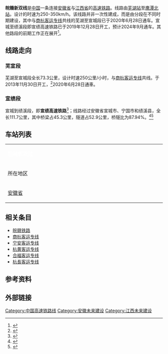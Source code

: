 {{CN Future infrastructure}}
{{About|一条[[中国高速铁路|中国高速铁路]]|连接皖赣两地的普速铁路|皖赣铁路}}
{{noteTA
|1=zh-hans:无砟轨道; zh-hant:無碴軌道;
|2=zh-hans:合同; zh-tw:合約;
|3=zh-hans:動車組; zh-tw:電聯車;
}}
{{Infobox rail system-route|box_width=315px
|rail_name= 皖赣新双线
|name_bgcolor=
|banner_color=blue
|sec_banner_color=
|image=
|image_width= 300px
|caption=
|logo_bgcolor=
|logo_note=
|system_map=
|mapimage_width=
|map_bgcolor=
|locale={{CHN}}[[安徽省|安徽省]]、[[江西省|江西省]]
|service_type= [[客运专线|客运专线]]
|status= 芜湖至宣城段已通車
|begin_operation=
|end_operation=
|operation_note=
|system_length=
|length_in_operation=
|total_length=
|line_title= 线路
|lines= 2（[[双线铁路|复线铁路]]）
|stations= 4站（不含宣城到鹰潭段）
|route_title=
|main_route=
|secondary_route=
|standard= [[高速铁路|高速铁路]]
|main_stations= [[芜湖站|芜湖]]、[[宣城站|宣城]]、[[黄山北站|黄山北]]、[[鹰潭北站|鹰潭北]]
|ridership=
|fleet_size=
|max_speed= 芜湖到宣城段：250km/h<br />宣城到绩溪北段：350km/h<br />绩溪北到鹰潭北段：规划中
|orbital_plane= 芜湖到宣城段：无砟轨道<br />宣城到鹰潭北端：有砟轨道
|track_gauge= 1435毫米（[[标准轨|标准轨]]）
|min_radius= 芜湖到宣城段:一般路段7000米，困难路段5500米
|max_grade= 20‰
|distance_between_mainlines= 芜湖到宣城段：5.0米
|block_signal= 自动闭塞
|engine= [[接触网供电|接触网供电]]：50Hz 25kV
|depot=
|operator=
|franchise=
|hq=
|key_person=
|website=
}}

'''皖赣新双线'''是[[中华人民共和国|中国]]一条连接[[安徽省|安徽省]]与[[江西省|江西省]]的[[高速铁路|高速铁路]]。线路由[[芜湖站|芜湖站]]至[[鹰潭北站|鹰潭北站]]。设计的时速为250-350km/h。该线路并非一次性建成，而是由分段在不同时期建设，其中与[[商杭客运专线|商杭客运专线]]共线的芜湖至宣城段已于2020年6月28日通车。宣城至绩溪段即宣绩高速铁路已于2019年12月28日开工，预计2024年9月通车。其他路段的前期工作正在展开<ref>{{cite news|title=皖赣铁路扩能改造工程开工|url=http://www.ningguo.gov.cn/articleview/2013-12-2/article_view_5912.htm|publisher=宁国市人民政府|date=2013-12-02|access-date=2017-03-13|archive-url=https://web.archive.org/web/20170314062722/http://www.ningguo.gov.cn/articleview/2013-12-2/article_view_5912.htm|archive-date=2017-03-14|dead-url=yes}}</ref>。

==线路走向==
===芜宣段===
{{main|商杭客运专线}}
芜湖至宣城段全长73.3公里，设计时速250公里/小时，与[[商杭客运专线|商杭客运专线]]共线。于2013年11月30日开工，<ref>{{cite news|title=皖赣铁路扩能改造工程开工|url=http://ah.anhuinews.com/system/2013/12/01/006223102.shtml|publisher=中安在线|date=2013-12-01|access-date=2017-03-13|archive-url=https://web.archive.org/web/20170313220259/http://ah.anhuinews.com/system/2013/12/01/006223102.shtml|archive-date=2017-03-13|dead-url=yes}}</ref>2020年6月28日通車。

=== 宣绩段 ===
{{main|宣绩高速铁路}}
宣城到绩溪段，即'''宣绩高速铁路'''<ref>{{Cite web|title=新建宣城至绩溪高速铁路可研获批|url=http://www.xuancheng.gov.cn/content/detail/5c6a27ae20f7fe5a8b1fd91a.html|accessdate=2019-09-11|author=|date=2019-02-18|format=|publisher=宣城市人民政府|language=}}</ref>；线路经过安徽省宣城市、宁国市和绩溪县，全长111.7公里，其中桥梁占45.3公里，隧道占52.9公里，桥隧比为87.94%。<ref>{{Cite web|title=好消息！皖南再添一高铁线 新建铁路皖赣线宣城至绩溪段|url=http://m.xinhuanet.com/ah/2018-07/19/c_1123147575.htm|accessdate=2019-09-09|author=|date=2018-07-19|format=|publisher=[[新华网|新华网]]|language=|archive-date=2018-08-16|archive-url=https://web.archive.org/web/20180816032335/http://m.xinhuanet.com/ah/2018-07/19/c_1123147575.htm|dead-url=no}}</ref><ref>{{Cite web|title=新建铁路皖赣线宣城至绩溪段社会稳定风险征询意见公示|url=http://www.xuancheng.gov.cn/content/detail/5b4d91de20f7fe99a77148ec.html|accessdate=2019-09-11|author=|date=2018-07-17|format=|publisher=宣城市人民政府铁路办|archive-date=2021-10-16|archive-url=https://web.archive.org/web/20211016072456/http://www.xuancheng.gov.cn/News/show/246638.html|dead-url=no}}</ref>

== 车站列表 ==
{| align=center border=1 cellspacing=0 width=100% class="wikitable" style="margin-left:auto; margin-right:auto;"
|- align=center bgcolor=#0033c9
| colspan = 9 | <font color=white>'''皖赣新双线'''</font>
|- align=center
! colspan=3 width=18% |  所在地区
! width=9% | 车站
! width=8% | 芜湖站起计里程<br>（公里）
! width=17% | 连接铁路
! width=19% | [[城市轨道交通系统|城市轨道交通]]转乘路线
! width=11% | 规模
! width=13% | 备注
|- align=center
| rowspan="6" | [[安徽省|安徽省]]
| rowspan = 3 | [[芜湖市|芜湖市]]
| [[镜湖区|镜湖区]]
| [[芜湖站|芜湖站]]
| 0
| [[商杭客运专线|商杭客运专线]]<br />[[宁安客运专线|宁安客运专线]]
[[皖赣铁路|皖赣铁路]]
|
| 10站台至14站台
| 站内换乘
|- align=center
| [[弋江区|弋江区]]
| [[芜湖南站|芜湖南站]]
|
| [[宁安客运专线|宁安客运专线]]
|
| 1站台、4站台
| 可开行宁安客运专线方向跨线车
|- align=center
| [[芜湖县|芜湖县]]
| [[湾沚南站|湾沚南站]]
|
| 皖赣铁路
|
| 2台4线
|
|- align=center
| rowspan="3" | [[宣城市|宣城市]]
| [[宣州区|宣州区]]
| [[宣城站|宣城站]]
| 
| [[商杭客运专线|商杭客运专线]]
|
| 3站台至8站台
|
|- align=center
| [[宁国市|宁国市]]
| [[宁国南站|宁国南站]]
| 
| 
|
| 
|<ref>{{cite news|title=皖赣铁路预计年内升级改造 将新建宁国南站|url=http://life.365jia.cn/news/2015-08-04/D47835EAD643F427.html|publisher=万家便民|date=2015-08-04|accessdate=2017-03-13|archive-date=2017-03-13|archive-url=https://web.archive.org/web/20170313215049/http://life.365jia.cn/news/2015-08-04/D47835EAD643F427.html|dead-url=no}}</ref>
|- align=center
| [[绩溪县|绩溪县]]
| [[绩溪北站|绩溪北站]]
|
| [[杭黄客运专线|杭黄客运专线]]<br />[[合福客运专线|合福客运专线]]
|
|
|
|}

== 相关条目 ==
* [[皖赣铁路|皖赣铁路]]
* [[商杭客运专线|商杭客运专线]]
* [[宁安客运专线|宁安客运专线]]
* [[杭黄客运专线|杭黄客运专线]]
* [[合福客运专线|合福客运专线]]
*[[杭长客运专线|杭長客运专线]]

==参考资料==
{{reflist}}
{{皖赣新双线|nocat}}

== 外部链接 ==

<!--- 分類 --->
[[Category:中国高速铁路线|Category:中国高速铁路线]]
[[Category:安徽未来建设|Category:安徽未来建设]]
[[Category:江西未来建设|Category:江西未来建设]]